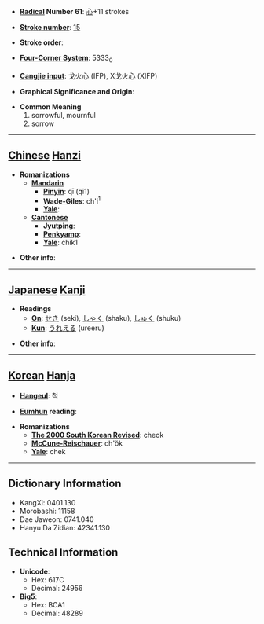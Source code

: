 * '''[[Wiktionary:Chinese radical index| Radical]] Number 61''': [[Wiktionary:Chinese radical index 心|心]]+11 strokes

* '''[[Wiktionary:Chinese total strokes index|Stroke number]]''': [[Wiktionary:Chinese total strokes index 15|15]]

* '''Stroke order''': 

* '''[[Wiktionary:Chinese four corner index|Four-Corner System]]''': 5333<sub>0</sub>

* '''[[Wiktionary:Chinese Cangjie index|Cangjie input]]''': 戈火心 (IFP), X戈火心 (XIFP)

* '''Graphical Significance and Origin''': 

* '''Common Meaning'''
*#sorrowful, mournful
*# sorrow


----

== [[Chinese]] [[Hanzi]] ==

* '''Romanizations'''
** '''[[Mandarin]]'''
*** '''[[Pinyin]]''': qī (qi1)
*** '''[[Wade-Giles]]''': ch'i<sup>1</sup>
*** '''[[Yale]]''': 
** '''[[Cantonese]]'''
*** '''[[Jyutping]]''':
*** '''[[Penkyamp]]''': 
*** '''[[Yale]]''': chik1

* '''Other info''': 

----

== [[Japanese]] [[Kanji]] ==

* '''Readings'''
** '''[[On]]''': [[せき]] (seki), [[しゃく]] (shaku), [[しゅく]] (shuku)
** '''[[Kun]]''': [[うれえる]] (ureeru)

* '''Other info''':  

----

== [[Korean]] [[Hanja]] ==

* '''[[Hangeul]]''': 척

* '''[[Eumhun]] reading''': 

* '''Romanizations'''
** '''[[The 2000 South Korean Revised Romanization|The 2000 South Korean Revised]]''': cheok
** '''[[McCune-Reischauer]]''': ch'ŏk
** '''[[Yale]]''': chek

----

== Dictionary Information ==

* KangXi: 0401.130
* Morobashi: 11158
* Dae Jaweon: 0741.040
* Hanyu Da Zidian: 42341.130

== Technical Information ==

* '''Unicode''':
** Hex: 617C
** Decimal: 24956
* '''Big5''':
** Hex: BCA1
** Decimal: 48289